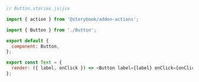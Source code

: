 ```js
// Button.stories.js|jsx

import { action } from '@storybook/addon-actions';

import { Button } from './Button';

export default {
  component: Button,
};

export const Text = {
  render: ({ label, onClick }) => <Button label={label} onClick={onClick} />,
};
```
